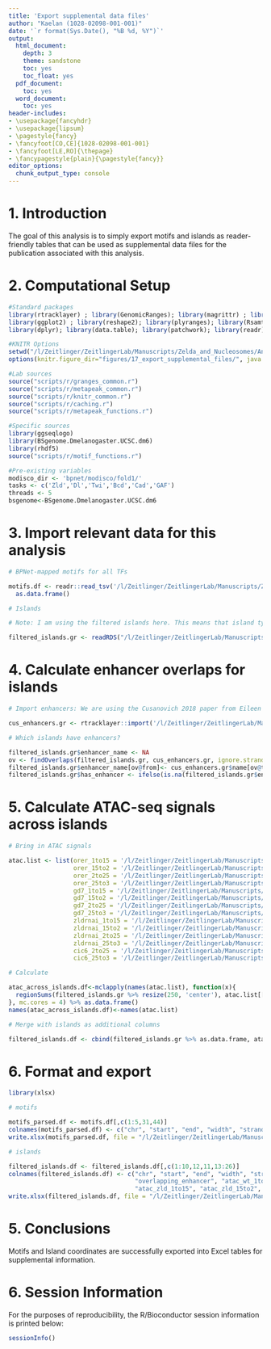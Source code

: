 ```yaml
---
title: 'Export supplemental data files'
author: "Kaelan (1028-02098-001-001)"
date: '`r format(Sys.Date(), "%B %d, %Y")`'
output:
  html_document:
    depth: 3
    theme: sandstone
    toc: yes
    toc_float: yes
  pdf_document:
    toc: yes
  word_document:
    toc: yes
header-includes:
- \usepackage{fancyhdr}
- \usepackage{lipsum}
- \pagestyle{fancy}
- \fancyfoot[CO,CE]{1028-02098-001-001}
- \fancyfoot[LE,RO]{\thepage}
- \fancypagestyle{plain}{\pagestyle{fancy}}
editor_options:
  chunk_output_type: console
---
```


# 1. Introduction

The goal of this analysis is to simply export motifs and islands as reader-friendly tables that can be used as supplemental data files for the publication associated with this analysis. 

# 2. Computational Setup

```r
#Standard packages
library(rtracklayer) ; library(GenomicRanges); library(magrittr) ; library(Biostrings)
library(ggplot2) ; library(reshape2); library(plyranges); library(Rsamtools); library(ggpubr)
library(dplyr); library(data.table); library(patchwork); library(readr); library(testit); library(cowplot)

#KNITR Options
setwd("/l/Zeitlinger/ZeitlingerLab/Manuscripts/Zelda_and_Nucleosomes/Analysis/analysis/")
options(knitr.figure_dir="figures/17_export_supplemental_files/", java.parameters = "- Xmx6g")

#Lab sources
source("scripts/r/granges_common.r")
source("scripts/r/metapeak_common.r")
source("scripts/r/knitr_common.r")
source("scripts/r/caching.r")
source("scripts/r/metapeak_functions.r")

#Specific sources
library(ggseqlogo)
library(BSgenome.Dmelanogaster.UCSC.dm6)
library(rhdf5)
source("scripts/r/motif_functions.r")

#Pre-existing variables
modisco_dir <- 'bpnet/modisco/fold1/'
tasks <- c('Zld','Dl','Twi','Bcd','Cad','GAF')
threads <- 5
bsgenome<-BSgenome.Dmelanogaster.UCSC.dm6

```

# 3. Import relevant data for this analysis

```r

# BPNet-mapped motifs for all TFs

motifs.df <- readr::read_tsv('/l/Zeitlinger/ZeitlingerLab/Manuscripts/Zelda_and_Nucleosomes/Analysis/analysis/tsv/mapped_motifs/all_instances_curated_1based.tsv.gz') %>% 
  as.data.frame()

# Islands

# Note: I am using the filtered islands here. This means that island types with fewer than 30 instances have been removed as in 13_island_analysis.Rmd. 

filtered_islands.gr <- readRDS("/l/Zeitlinger/ZeitlingerLab/Manuscripts/Zelda_and_Nucleosomes/Analysis/data/islands/zdtbcg_islands_w_all_info.RData")

```

# 4. Calculate enhancer overlaps for islands

```r

# Import enhancers: We are using the Cusanovich 2018 paper from Eileen Furlong.

cus_enhancers.gr <- rtracklayer::import('/l/Zeitlinger/ZeitlingerLab/Manuscripts/Zelda_and_Nucleosomes/Analysis/data/published/enhancers/cusanovich/cusanovich_dm6_enhancers.bed')

# Which islands have enhancers?

filtered_islands.gr$enhancer_name <- NA
ov <- findOverlaps(filtered_islands.gr, cus_enhancers.gr, ignore.strand = T)
filtered_islands.gr$enhancer_name[ov@from]<- cus_enhancers.gr$name[ov@to]
filtered_islands.gr$has_enhancer <- ifelse(is.na(filtered_islands.gr$enhancer_name), FALSE,TRUE)

```

# 5. Calculate ATAC-seq signals across islands

```r

# Bring in ATAC signals

atac.list <- list(orer_1to15 = '/l/Zeitlinger/ZeitlingerLab/Manuscripts/Zelda_and_Nucleosomes/Analysis/data/bw/dm6/atac/combined/orer_1to15_atac_combined_normalized.bw',
                  orer_15to2 = '/l/Zeitlinger/ZeitlingerLab/Manuscripts/Zelda_and_Nucleosomes/Analysis/data/bw/dm6/atac/combined/orer_15to2_atac_combined_normalized.bw',
                  orer_2to25 = '/l/Zeitlinger/ZeitlingerLab/Manuscripts/Zelda_and_Nucleosomes/Analysis/data/bw/dm6/atac/combined/orer_2to25_atac_combined_normalized.bw',
                  orer_25to3 = '/l/Zeitlinger/ZeitlingerLab/Manuscripts/Zelda_and_Nucleosomes/Analysis/data/bw/dm6/atac/combined/orer_25to3_atac_combined_normalized.bw',
                  gd7_1to15 = '/l/Zeitlinger/ZeitlingerLab/Manuscripts/Zelda_and_Nucleosomes/Analysis/data/bw/dm6/atac/combined/gd7_1to15_atac_combined_normalized.bw',
                  gd7_15to2 = '/l/Zeitlinger/ZeitlingerLab/Manuscripts/Zelda_and_Nucleosomes/Analysis/data/bw/dm6/atac/combined/gd7_15to2_atac_combined_normalized.bw',
                  gd7_2to25 = '/l/Zeitlinger/ZeitlingerLab/Manuscripts/Zelda_and_Nucleosomes/Analysis/data/bw/dm6/atac/combined/gd7_2to25_atac_combined_normalized.bw',
                  gd7_25to3 = '/l/Zeitlinger/ZeitlingerLab/Manuscripts/Zelda_and_Nucleosomes/Analysis/data/bw/dm6/atac/combined/gd7_25to3_atac_combined_normalized.bw',
                  zldrnai_1to15 = '/l/Zeitlinger/ZeitlingerLab/Manuscripts/Zelda_and_Nucleosomes/Analysis/data/bw/dm6/atac/combined/zldrnai_1to15_atac_combined_normalized.bw',
                  zldrnai_15to2 = '/l/Zeitlinger/ZeitlingerLab/Manuscripts/Zelda_and_Nucleosomes/Analysis/data/bw/dm6/atac/combined/zldrnai_15to2_atac_combined_normalized.bw',
                  zldrnai_2to25 = '/l/Zeitlinger/ZeitlingerLab/Manuscripts/Zelda_and_Nucleosomes/Analysis/data/bw/dm6/atac/combined/zldrnai_2to25_atac_combined_normalized.bw',
                  zldrnai_25to3 = '/l/Zeitlinger/ZeitlingerLab/Manuscripts/Zelda_and_Nucleosomes/Analysis/data/bw/dm6/atac/combined/zldrnai_25to3_atac_combined_normalized.bw',
                  cic6_2to25 = '/l/Zeitlinger/ZeitlingerLab/Manuscripts/Zelda_and_Nucleosomes/Analysis/data/bw/dm6/atac/combined/cic6_2to25_atac_combined_normalized.bw',
                  cic6_25to3 = '/l/Zeitlinger/ZeitlingerLab/Manuscripts/Zelda_and_Nucleosomes/Analysis/data/bw/dm6/atac/combined/cic6_25to3_atac_combined_normalized.bw')

# Calculate

atac_across_islands.df<-mclapply(names(atac.list), function(x){
  regionSums(filtered_islands.gr %>% resize(250, 'center'), atac.list[[x]])
}, mc.cores = 4) %>% as.data.frame()
names(atac_across_islands.df)<-names(atac.list)

# Merge with islands as additional columns

filtered_islands.df <- cbind(filtered_islands.gr %>% as.data.frame, atac_across_islands.df)

```

# 6. Format and export

```r

library(xlsx)

# motifs

motifs_parsed.df <- motifs.df[,c(1:5,31,44)]
colnames(motifs_parsed.df) <- c("chr", "start", "end", "width", "strand", "pattern_name", "motif_id")
write.xlsx(motifs_parsed.df, file = "/l/Zeitlinger/ZeitlingerLab/Manuscripts/Zelda_and_Nucleosomes/Documents/supplemental_file_1_motifs.xlsx")

# islands

filtered_islands.df <- filtered_islands.df[,c(1:10,12,11,13:26)]
colnames(filtered_islands.df) <- c("chr", "start", "end", "width", "strand", "island_id", "island_content", "island_content_ordered", "island_content_unique", "number_motifs_in_island", "had_enhancer?", 
                                   "overlapping_enhancer", "atac_wt_1to15", "atac_wt_15to2", "atac_wt_2to25", "atac_wt_25to3", "atac_gd7_1to15", "atac_gd7_15to2", "atac_gd7_2to25", "atac_gd7_25to3", 
                                   "atac_zld_1to15", "atac_zld_15to2", "atac_zld_2to25", "atac_zld_25to3", "atac_cic6_2to25", "atac_cic6_25to3")
write.xlsx(filtered_islands.df, file = "/l/Zeitlinger/ZeitlingerLab/Manuscripts/Zelda_and_Nucleosomes/Documents/supplemental_file_2_islands.xlsx")

```

# 5. Conclusions

Motifs and Island coordinates are successfully exported into Excel tables for supplemental information. 

# 6. Session Information

For the purposes of reproducibility, the R/Bioconductor session information is printed below:

```r
sessionInfo()
```